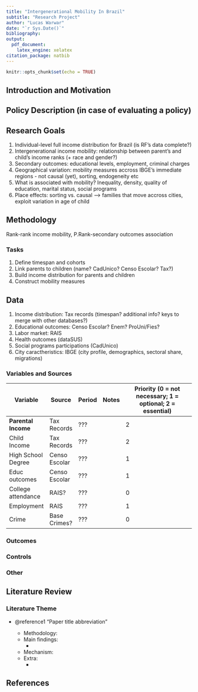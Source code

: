 ```yaml
---
title: "Intergenerational Mobility In Brazil"
subtitle: "Research Project"
author: "Lucas Warwar" 
date: "`r Sys.Date()`"
bibliography: 
output: 
  pdf_document:
    latex_engine: xelatex
citation_package: natbib
---
```


```r
knitr::opts_chunk$set(echo = TRUE)
```

## Introduction and Motivation



## Policy Description (in case of evaluating a policy)



## Research Goals

  1. Individual-level full income distribution for Brazil (is RF's data complete?)
  2. Intergenerational income mobility: relationship between parent's and child's income ranks (+ race and gender?)
  3. Secondary outcomes: educational levels, employment, criminal charges
  4. Geographical variation: mobility measures accross IBGE's immediate regions - not causal (yet), sorting, endogeneity etc
  5. What is associated with mobility? Inequality, density, quality of education, marital status, social programs
  6. Place effects: sorting vs. causal --> families that move accross cities, exploit variation in age of child

## Methodology 

Rank-rank income mobility, P.Rank-secondary outcomes association

### Tasks
  1. Define timespan and cohorts
  2. Link parents to children (name? CadUnico? Censo Escolar? Tax?)
  3. Build income distribution for parents and children
  4. Construct mobility measures


## Data

  1. Income distribution: Tax records (timespan? additional info? keys to merge with other databases?)
  2. Educational outcomes: Censo Escolar? Enem? ProUni/Fies? 
  3. Labor market: RAIS
  4. Health outcomes (dataSUS)
  5. Social programs participations (CadUnico)
  6. City caractheristics: IBGE (city profile, demographics, sectoral share, migrations)

### Variables and Sources

| Variable              | Source        | Period | Notes   | Priority (0 = not necessary; 1 = optional; 2 = essential) |
|-----------------------|---------------|--------|---------|-----------------------------------------------------------|
| **Parental Income**   | Tax Records   | ???    |         | 2                                                         |
| Child Income          | Tax Records   | ???    |         | 2                                                         |
| High School Degree    | Censo Escolar | ???    |         | 1                                                         |
| Educ outcomes         | Censo Escolar | ???    |         | 1                                                         |
| College attendance    | RAIS?         | ???    |         | 0                                                         |
| Employment            | RAIS          | ???    |         | 1                                                         |
| Crime                 | Base Crimes?  | ???    |         | 0                                                         |





### Outcomes


### Controls

  
### Other 

## Literature Review

### Literature Theme

- @reference1 "Paper title abbreviation" 

    * Methodology: 
    * Main findings:
        + 
    * Mechanism: 
    * Extra: 
        + 


## References
